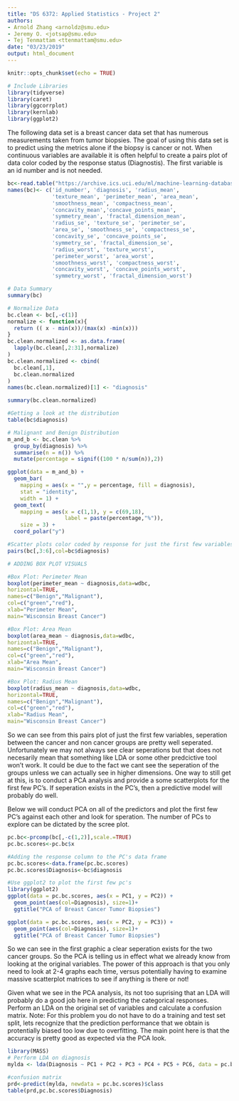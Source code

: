 ```yaml
---
title: "DS 6372: Applied Statistics - Project 2"
authors: 
- Arnold Zhang <arnoldz@smu.edu>
- Jeremy O. <jotsap@smu.edu>
- Tej Tenmattam <ttenmattam@smu.edu>
date: "03/23/2019"
output: html_document
---
```


```r
knitr::opts_chunk$set(echo = TRUE)
```
```r
# Include Libraries
library(tidyverse)
library(caret)
library(ggcorrplot)
library(kernlab)
library(ggplot2)
```

The following data set is a breast cancer data set that has numerous measurements taken from tumor biopsies.  The goal of using this data set is to predict using the metrics alone if the biopsy is cancer or not.  When continuous variables are available it is often helpful to create a pairs plot of data color coded by the response status (Diagnostis).  The first variable is an id number and is not needed.

```r
bc<-read.table("https://archive.ics.uci.edu/ml/machine-learning-databases/breast-cancer-wisconsin/wdbc.data",header=F,sep=",")
names(bc)<- c('id_number', 'diagnosis', 'radius_mean', 
              'texture_mean', 'perimeter_mean', 'area_mean', 
              'smoothness_mean', 'compactness_mean', 
              'concavity_mean','concave_points_mean', 
              'symmetry_mean', 'fractal_dimension_mean',
              'radius_se', 'texture_se', 'perimeter_se', 
              'area_se', 'smoothness_se', 'compactness_se', 
              'concavity_se', 'concave_points_se', 
              'symmetry_se', 'fractal_dimension_se', 
              'radius_worst', 'texture_worst', 
              'perimeter_worst', 'area_worst', 
              'smoothness_worst', 'compactness_worst', 
              'concavity_worst', 'concave_points_worst', 
              'symmetry_worst', 'fractal_dimension_worst')

# Data Summary
summary(bc)

# Normalize Data
bc.clean <- bc[,-c(1)]
normalize <- function(x){
  return (( x - min(x))/(max(x) -min(x)))
}  
bc.clean.normalized <- as.data.frame(
  lapply(bc.clean[,2:31],normalize)
)  
bc.clean.normalized <- cbind(
  bc.clean[,1],
  bc.clean.normalized
)
names(bc.clean.normalized)[1] <- "diagnosis"

summary(bc.clean.normalized)

#Getting a look at the distribution
table(bc$diagnosis)

# Malignant and Benign Distribution
m_and_b <- bc.clean %>% 
  group_by(diagnosis) %>%
  summarise(n = n()) %>%
  mutate(percentage = signif((100 * n/sum(n)),2))

ggplot(data = m_and_b) +
  geom_bar(
    mapping = aes(x = "",y = percentage, fill = diagnosis), 
    stat = "identity", 
    width = 1) +
  geom_text(
    mapping = aes(x = c(1,1), y = c(69,18), 
                  label = paste(percentage,"%")), 
    size = 3) +
  coord_polar("y")

#Scatter plots color coded by response for just the first few variables
pairs(bc[,3:6],col=bc$diagnosis)
```

```r
# ADDING BOX PLOT VISUALS

#Box Plot: Perimeter Mean
boxplot(perimeter_mean ~ diagnosis,data=wdbc,
horizontal=TRUE,
names=c("Benign","Malignant"),
col=c("green","red"),
xlab="Perimeter Mean",
main="Wisconsin Breast Cancer")

#Box Plot: Area Mean
boxplot(area_mean ~ diagnosis,data=wdbc,
horizontal=TRUE,
names=c("Benign","Malignant"),
col=c("green","red"),
xlab="Area Mean",
main="Wisconsin Breast Cancer")

#Box Plot: Radius Mean
boxplot(radius_mean ~ diagnosis,data=wdbc,
horizontal=TRUE,
names=c("Benign","Malignant"),
col=c("green","red"),
xlab="Radius Mean",
main="Wisconsin Breast Cancer")

```


So we can see from this pairs plot of just the first few variables,  seperation between the cancer and non cancer groups are pretty well seperated. Unfortunately we may not always see clear seperations but that does not necesarily mean that something like LDA or some other predcictive tool won't work.  It could be due to the fact we cant see the seperation of the groups unless we can actually see in higher dimensions.  One way to still get at this, is to conduct a PCA analysis and provide a some scatterplots for the first few PC's.  If seperation exists in the PC's, then a predictive model will probably do well.  

Below we will conduct PCA on all of the predictors and plot the first few PC's against each other and look for speration.  The number of PCs to explore can be dictated by the scree plot.

```r
pc.bc<-prcomp(bc[,-c(1,2)],scale.=TRUE)
pc.bc.scores<-pc.bc$x

#Adding the response column to the PC's data frame
pc.bc.scores<-data.frame(pc.bc.scores)
pc.bc.scores$Diagnosis<-bc$diagnosis

#Use ggplot2 to plot the first few pc's
library(ggplot2)
ggplot(data = pc.bc.scores, aes(x = PC1, y = PC2)) +
  geom_point(aes(col=Diagnosis), size=1)+
  ggtitle("PCA of Breast Cancer Tumor Biopsies")

ggplot(data = pc.bc.scores, aes(x = PC2, y = PC3)) +
  geom_point(aes(col=Diagnosis), size=1)+
  ggtitle("PCA of Breast Cancer Tumor Biopsies")
```

So we can see in the first graphic a clear seperation exists for the two cancer groups.  So the PCA is telling us in effect what we already know from looking at the original variables.  The power of this approach is that you only need to look at 2-4 graphs each time, versus potentially having to examine massive scatterplot matrices to see if anything is there or not!

Given what we see in the PCA analysis, its not too suprising that an LDA will probably do a good job here in predicting the categorical responses.  Perform an LDA on the original set of variables and calculate a confusion matrix.  Note: For this problem you do not have to do a training and test set split, lets recognize that the prediction performance that we obtain is protentially biased too low due to overfitting.  The main point here is that the accuracy is pretty good as expected via the PCA look.

```r
library(MASS)
# Perform LDA on diagnosis
mylda <- lda(Diagnosis ~ PC1 + PC2 + PC3 + PC4 + PC5 + PC6, data = pc.bc.scores)

#confusion matrix
prd<-predict(mylda, newdata = pc.bc.scores)$class
table(prd,pc.bc.scores$Diagnosis)
```
